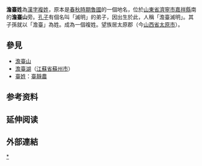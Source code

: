 {{姓氏
|复姓=是
|姓氏=澹臺
|繁體=澹臺
|簡體=澹台
|拼音=Tántái
|注音={{拼轉注|Tán}}{{拼轉注|tái}}
}}
'''澹臺姓'''為[[漢字姓氏|漢字]][[複姓|複姓]]，原本是[[春秋時期|春秋時期]][[魯國|魯國]]的一個地名，位於[[山東省|山東省]][[濟寧市|濟寧市]][[嘉祥縣|嘉祥縣]]南的'''澹臺山'''旁。[[孔子|孔子]]有個名叫「滅明」的弟子，因出生於此，人稱「澹臺滅明」。其子孫就以「澹臺」為姓。成為一個複姓。望族居太原郡（今[[山西省|山西省]][[太原市|太原市]]）。

== 參見 ==
* [[澹臺山|澹臺山]]
* [[澹臺湖|澹臺湖]]（[[江蘇省|江蘇省]][[蘇州市|蘇州市]]）
* [[臺姓|臺姓]]：[[臺靜農|臺靜農]]

== 参考资料 ==
{{reflist}}

== 延伸阅读 ==
{{Wikisource further reading}}

== 外部連結 ==
{{姓氏小作品}}

[[Category:澹臺姓|*]]